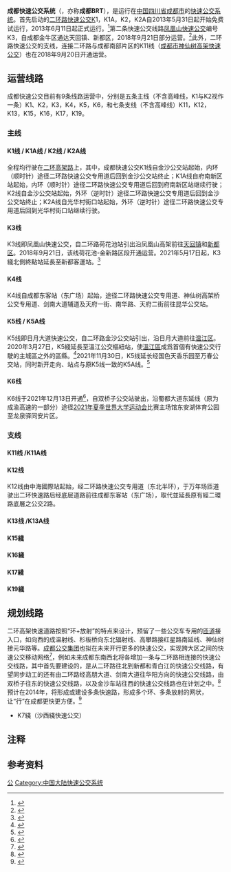{{noteTA
|G1=Transport
}}
{{Infobox bus company
| name             = 成都快速公-{}-交运输系统
| logo             = 
| logo_size        = 
| image            = Chengdu Bus Rapid Transit.jpg
| image_size       = 
| image_caption    = 成都快速公交桃溪路口站
| company_slogan   = 
| owner            = [[成都市公共交通集团有限公司|成都公交集团]]
| founded          = 
| began_operation  = {{Start date and age|2013|6|11}}
| ceased           =
| defunct          =
| headquarters     = {{CHN}}[[四川省|四川省]][[成都市|成都市]][[青羊区|青羊区]]<br>清江中路20号金沙公交综合体
| locale           = {{CHN}}[[四川省|四川省]][[成都市|成都市]]
| type             = [[快速公交系统|快速公交系统]]
| alliance         = 
| lines            = 17条{{NoteTag|name=notestationnum|包括14条主线、2条高峰线及1条区间线}}
| stops            = 
| destinations     = 
| hubs             = 
| stations         = 
| lounge           = 
| depots           = 
| fleet            = 
| ridership        = 
| annual_ridership =
| fuel_type        = 
| operator         = [[成都市公共交通集团有限公司|成都公交集团]]运兴公司
| ceo              = 
| leader_type      = 
| leader           = 
| website          = {{url|http://www.cdgjbus.com}}
| map              =
| map_name         =
| map_state        = 
}}

'''成都快速公交系统'''（{{lang-en|Chengdu Bus Rapid Transit}}，亦称'''成都BRT'''），是运行在[[中华人民共和国|中国]][[四川省|四川省]][[成都市|成都市]]的[[巴士快速交通系统|快速公交系统]]。首先启动的[[成都市二环路快速公交|二环路快速公交]]K1，K1A，K2，K2A自2013年5月31日起开始免费试运行，2013年6月11日起正式运行。<ref>{{cite web|title=新二环 速度舒适度媲美地铁|url=http://www.cdrb.com.cn/html/2012-08/16/content_1661752.htm|publisher=成都日报|date=2012年8月16日|deadurl=yes|archiveurl=https://web.archive.org/web/20160818101957/http://www.cdrb.com.cn/html/2012-08/16/content_1661752.htm|archivedate=2016年8月18日|df=}}</ref>第二条快速公交线路[[凤凰山快速公交|凤凰山快速公交]]编号K3，自成都金牛区通达天回镇、新都区，2018年9月21日部分运营。<ref>{{cite web|title=成都第二条快速公交7站点公布征意见|url=http://e.chengdu.cn/html/2015-03/14/content_512332.htm|publisher=成都商报|date=2015年3月14日|access-date=2017年8月22日|archive-date=2016年8月18日|archive-url=https://web.archive.org/web/20160818125734/http://e.chengdu.cn/html/2015-03/14/content_512332.htm|dead-url=no}}</ref>此外，二环路快速公交的支线，连接二环路与成都南部片区的K11线（[[成都市神仙树高架快速公交|成都市神仙树高架快速公交]]）也在2018年9月20日开通运营。

==运营线路==
成都快速公交目前有9条线路运营中，分别是五条主线（不含高峰线，K1与K2视作一条）K1、K2，K3，K4，K5，K6，和七条支线（不含高峰线）K11，K12，K13，K15，K16，K17，K19。

=== 主线 ===

==== K1线 / K1A线 / K2线 / K2A线 ====
{{主条目|成都市二环路快速公交}}
全程均行驶在[[成都二环路|二环高架路]]上，其中，成都快速公交K1线自金沙公交站起始，内环（顺时针）途径二环路快速公交专用道后回到金沙公交站终止；K1A线自府南新区站起始，内环（顺时针）途径二环路快速公交专用道后回到府南新区站继续行驶；K2线自金沙公交站起始，外环（逆时针）途径二环路快速公交专用道后回到金沙公交站终止；K2A线自光华村街口站起始，外环（逆时针）途径二环路快速公交专用道后回到光华村街口站继续行驶。

==== K3线 ====
{{主条目|成都市凤凰山快速公交}}
K3线即凤凰山快速公交，自二环路荷花池站引出沿凤凰山高架前往[[天回镇|天回镇]]和[[新都区|新都区]]。2018年9月21日，该线荷花池-金新路区段开通运营。2021年5月17日起，K3綫北側終點站延長至新都客運站。<ref>{{Cite web|url=http://www.cdgjbus.com/Article.aspx?Pid=56&ID=10804|title=关于调整K3线、暂停K12A线及调整K12线收出车时间的通知|date=2021-05-17}}</ref>

==== K4线 ====
{{主条目|成都市剑南大道快速公交}}
K4线自成都东客站（东广场）起始，途径二环路快速公交专用道、神仙树高架桥公交专用道、剑南大道辅道及天府一街、南华路、天府二街前往昆华公交站。

==== K5线 / K5A线 ====
{{主条目|成都市日月大道快速公交}}
K5线即日月大道快速公交，自二环路金沙公交站引出，沿日月大道前往[[温江区|温江区]]。2020年3月27日，K5綫延長至溫江公交樞紐站，使[[溫江區|溫江區]]成爲首個有快速公交行駛的主城區之外的區縣。<ref>{{Cite web|url=http://www.cdgjbus.com/Article.aspx?Pid=56&ID=9370|title=成都公交集团正式调整快速公交线路K5线|date=2020年3月27日}}</ref>2021年11月30日，K5线延长经国色天香乐园至万春公交站，同时新开走向、站点与原K5线一致的K5A线。<ref>{{Cite web |title=关于新开K5A线，优化调整K5线、904路及暂停427路的公示 |url=http://www.cdgjbus.com/Article.aspx?Pid=68&ID=11564 |access-date=2022-01-22 |author=成都市公共交通集团有限公司 |date=2021-11-26}}</ref>

==== K6线 ====
{{主条目|成都市成渝高速快速公交}}
K6线于2021年12月13日开通<ref>{{Cite web |title=关于新开快速公交K6线的公示 |url=http://www.cdgjbus.com/Article.aspx?Pid=68&ID=11597 |access-date=2022-01-22 |author=成都市公共交通集团有限公司 |date=2021-12-06}}</ref>，自双桥子公交站驶出，沿蜀都大道东延线（原为成渝高速的一部分）途径[[2021年夏季世界大学运动会|2021年夏季世界大学运动会]]比赛主场馆东安湖体育公园至龙泉驿同安片区。

=== 支线 ===

==== K11线 /K11A线 ====
{{主条目|成都市神仙树快速公交}}

==== K12线 ====
K12线由中海國際站起始，经二环路快速公交专用道（东北半环），于万年场匝道驶出二环快速路后经底层道路前往成都东客站（东广场），取代並延長原有經二環路底層之公交2路。

==== K13线 /K13A线====
{{主條目|成都市神仙樹快速公交}}

==== K15綫 ====

==== K16綫 ====

==== K17綫 ====

==== K19綫 ====

==规划线路==
{{成都未来建设|sect=yes}}
二环高架快速道路按照“环+放射”的特点来设计，预留了一些公交车专用的[[匝道|匝道]]接入口，如向西的成温射线、杉板桥向东北辐射线、高攀路接红星路南延线、神仙树接元华路等。[[成都市公共交通集团有限公司|成都公交集团]]也拟在未来开行更多的快速公交，实现跨大区之间的快速公交移动网络<ref>{{Cite web|url=http://e.chengdu.cn/html/2013-08/22/content_420684.htm|title=快速公交 1400万人次享快感|date=2013年8月22日|publisher=成都商报|language=zh-cn|access-date=2017年8月22日|archive-date=2019年12月6日|archive-url=https://web.archive.org/web/20191206202519/https://e.chengdu.cn/html/2013-08/22/content_420684.htm|dead-url=no}}</ref>，例如未来成都东南西北将各增加一条与二环路相连接的快速公交线路，其中首先要建设的，是从二环路往北到新都和青白江的快速公交线路，有望同步动工的还有由二环路经高朋大道、剑南大道往华阳方向的快速公交线路，由双桥子往东的快速公交线路，以及金沙车站往西的快速公交线路也在计划之中。<ref>{{Cite web|url=http://e.chengdu.cn/html/2014-01/15/content_450439.htm|title=二环出发 成都将再建4条快速公交|author=赵素冰|date=2014年1月15日|publisher=成都商报|language=zh-cn|access-date=2017年8月22日|archive-date=2019年11月11日|archive-url=https://web.archive.org/web/20191111190013/https://e.chengdu.cn/html/2014-01/15/content_450439.htm|dead-url=no}}</ref>预计在2014年，将形成或建设多条快速路，形成多个环、多条放射的网状，让“行”在成都更快更方便。<ref>{{Cite web|url=http://www.cdgjbus.com/Article.aspx?ID=3731|title=成都快速公交已达国家行业标准一级水平——载客量24万人次/日|date=2014年1月8日|publisher=成都公共交通集团公司宣传部|language=zh-cn|access-date=2017年8月22日|archive-url=https://web.archive.org/web/20170822230927/http://www.cdgjbus.com/Article.aspx?ID=3731|archive-date=2017年8月22日|dead-url=yes}}</ref>

* K7綫（沙西綫快速公交）

== 注释 ==
{{noteFoot}}

== 参考资料 ==
{{reflist|30em}}

{{成都公共交通}}
{{中国大陆BRT系统}}

[[Category:成都交通|公]]
[[Category:中国大陆快速公交系统|Category:中国大陆快速公交系统]]